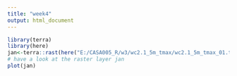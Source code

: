 ```yaml
---
title: "week4"
output: html_document
---
```

```r
library(terra)
library(here)
jan<-terra::rast(here("E:/CASA005_R/w3/wc2.1_5m_tmax/wc2.1_5m_tmax_01.tif"))
# have a look at the raster layer jan
plot(jan)
```

